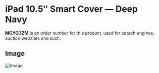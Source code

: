 
# iPad 10.5″ Smart Cover — Deep Navy

<Callout type='info' emoji='👉🏻'>**MGYQ3ZM** is an order number for this product, used for search engines, auction websites and such.</Callout>

## Image

![Image](https://everycase.imgix.net/everysource/MGYQ3.webp)